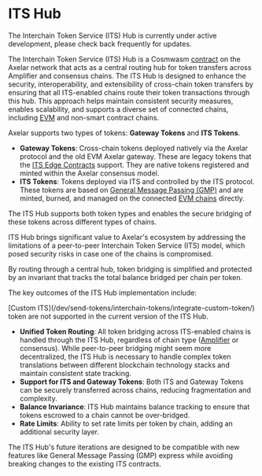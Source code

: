 # ITS Hub


<Callout>
  The Interchain Token Service (ITS) Hub is currently under active development,
  please check back frequently for updates.
</Callout>

The Interchain Token Service (ITS) Hub is a Cosmwasm [contract](https://github.com/axelarnetwork/axelar-amplifier/tree/feat/its-hub/interchain-token-service) on the Axelar network that acts as a central routing hub for token transfers across Amplifier and consensus chains.
The ITS Hub is designed to enhance the security, interoperability, and extensibility of cross-chain token transfers by ensuring that all ITS-enabled chains route their token transactions through this hub.
This approach helps maintain consistent security measures, enables scalability, and supports a diverse set of connected chains, including [EVM](/resources/contract-addresses/mainnet/#evm-contract-addresses) and non-smart contract chains.

Axelar supports two types of tokens: **Gateway Tokens** and **ITS Tokens**.

- **Gateway Tokens**: Cross-chain tokens deployed natively via the Axelar protocol and the old EVM Axelar gateway.
  These are legacy tokens that the [ITS Edge Contracts](https://github.com/axelarnetwork/interchain-token-service/blob/main/contracts/InterchainTokenService.sol) support. They are native tokens registered and minted within the Axelar consensus model.
- **ITS Tokens**: Tokens deployed via ITS and controlled by the ITS protocol. These tokens are based on [General Message Passing (GMP)](/dev/general-message-passing/overview/) and are minted, burned, and managed on the connected [EVM chains](/resources/contract-addresses/mainnet/#evm-contract-addresses) directly.

The ITS Hub supports both token types and enables the secure bridging of these tokens across different types of chains.

ITS Hub brings significant value to Axelar's ecosystem by addressing the limitations of a peer-to-peer Interchain Token Service (ITS) model, which posed security risks in case one of the chains is compromised.

By routing through a central hub, token bridging is simplified and protected by an invariant that tracks the total balance bridged per chain per token.

The key outcomes of the ITS Hub implementation include:

<Callout>
  [Custom ITS](/dev/send-tokens/interchain-tokens/integrate-custom-token/) token
  are not supported in the current version of the ITS Hub.
</Callout>

- **Unified Token Routing**: All token bridging across ITS-enabled chains is handled through the ITS Hub, regardless of chain type ([Amplifier](dev/amplifier/introduction/) or consensus). While peer-to-peer bridging might seem more decentralized, the ITS Hub is necessary to handle complex token translations between different blockchain technology stacks and maintain consistent state tracking.
- **Support for ITS and Gateway Tokens**: Both ITS and Gateway Tokens can be securely transferred across chains, reducing fragmentation and complexity.
- **Balance Invariance**: ITS Hub maintains balance tracking to ensure that tokens escrowed to a chain cannot be over-bridged.
- **Rate Limits**: Ability to set rate limits per token by chain, adding an additional security layer.

The ITS Hub's future iterations are designed to be compatible with new features like General Message Passing (GMP) express while avoiding breaking changes to the existing ITS contracts.
